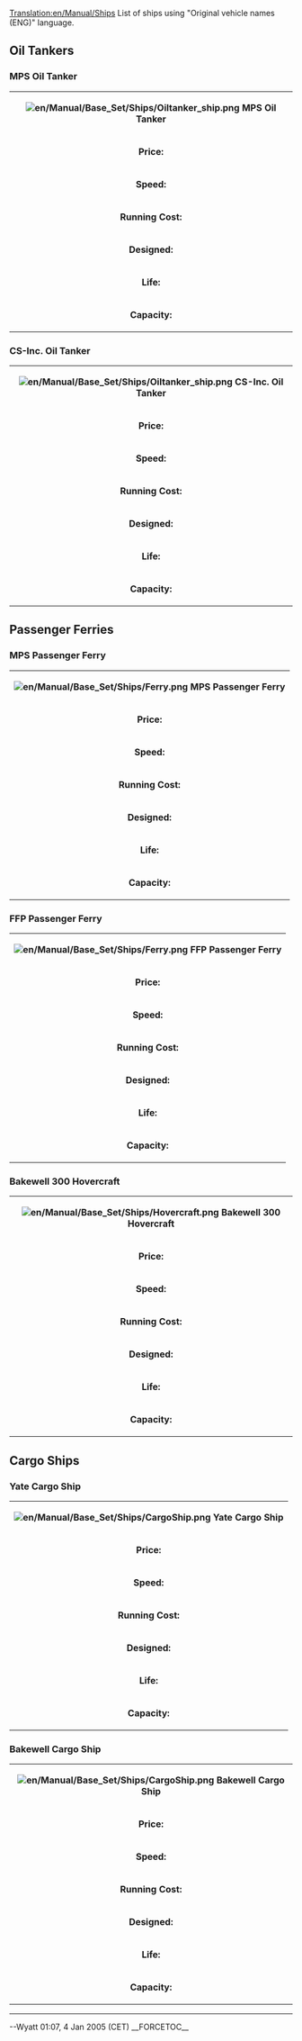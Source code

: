 [[Translation:en/Manual/Ships]]
List of ships using "Original vehicle names (ENG)" language.
==Oil Tankers==
===MPS Oil Tanker===
{|
| colspan=2 align=center| '''[[File:en/Manual/Base Set/Ships/Oiltanker ship.png]]  MPS Oil Tanker'''
|-
| '''Price:'''||$60,930
|-
| '''Speed:''' || 15 MPH 
|-
| '''Running Cost:'''||$4,592/year
|-
| '''Designed:'''||1928
|-
| '''Life:'''||30
|-
| '''Capacity:'''
| 220,000 Liters of Oil
|}
===CS-Inc. Oil Tanker===
{|
| colspan=2 align=center| '''[[File:en/Manual/Base Set/Ships/Oiltanker ship.png]]  CS-Inc. Oil Tanker'''
|-
| '''Price:'''||$67,022
|-
| '''Speed:''' || 25 MPH 
|-
| '''Running Cost:'''||$4,100/year
|-
| '''Designed:'''||1968
|-
| '''Life:'''||30
|-
| '''Capacity:'''
| 350,000 Liters of Oil
|}
==Passenger Ferries==
===MPS Passenger Ferry===
{|
| colspan=2 align=center| '''[[File:en/Manual/Base Set/Ships/Ferry.png]]  MPS Passenger Ferry'''
|-
| '''Price:'''||$36,558
|-
| '''Speed:''' || 20 MPH 
|-
| '''Running Cost:'''||$2,952/year
|-
| '''Designed:'''||1926
|-
| '''Life:'''||30
|-
| '''Capacity:'''
| 100 Passengers
|}
===FFP Passenger Ferry===
{|
| colspan=2 align=center| '''[[File:en/Manual/Base Set/Ships/Ferry.png]]  FFP Passenger Ferry'''
|-
| '''Price:'''||$42,650
|-
| '''Speed:''' || 40 MPH 
|-
| '''Running Cost:'''||$2,624/year
|-
| '''Designed:'''||1971
|-
| '''Life:'''||30
|-
| '''Capacity:'''
| 130 Passengers
|}
===Bakewell 300 Hovercraft===
{|
| colspan=2 align=center| '''[[File:en/Manual/Base Set/Ships/Hovercraft.png]]  Bakewell 300 Hovercraft'''
|-
| '''Price:'''||$56,360
|-
| '''Speed:''' || 70 MPH 
|-
| '''Running Cost:'''||$6,234/year
|-
| '''Designed:'''||1968
|-
| '''Life:'''||25
|-
| '''Capacity:'''
| 100 Passengers
|}
==Cargo Ships==
===Yate Cargo Ship===
{|
| colspan=2 align=center| '''[[File:en/Manual/Base Set/Ships/CargoShip.png]]  Yate Cargo Ship'''
|-
| '''Price:'''||$48,744
|-
| '''Speed:''' || 15 MPH 
|-
| '''Running Cost:'''||$4,920/year
|-
| '''Designed:'''||1928
|-
| '''Life:'''||30
|-
| '''Capacity:'''
| 160 bags of mail<br>160 tons of coal<br>160 items of livestock<br>160 crates of goods<br>160 tons of grain<br>160 tons of wood<br>160 tons of iron ore<br>160 tons of steel<br>160 bags of valuables<br>
|}
===Bakewell Cargo Ship===
{|
| colspan=2 align=center| '''[[File:en/Manual/Base Set/Ships/CargoShip.png]]  Bakewell Cargo Ship'''
|-
| '''Price:'''||$54,836
|-
| '''Speed:''' || 25 MPH 
|-
| '''Running Cost:'''||$3,706/year
|-
| '''Designed:'''||1974
|-
| '''Life:'''||30
|-
| '''Capacity:'''
| 190 bags of mail<br>190 tons of coal<br>190 items of livestock<br>190 crates of goods<br>190 tons of grain<br>190 tons of wood<br>190 tons of iron ore<br>190 tons of steel<br>190 bags of valuables<br>
|}
----
--Wyatt 01:07, 4 Jan 2005 (CET)
__FORCETOC__